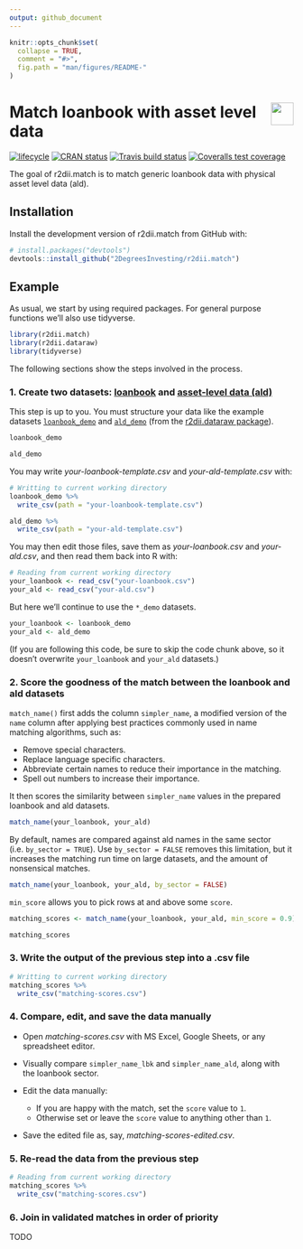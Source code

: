```yaml
---
output: github_document 
---
```

<!-- README.md is generated from README.Rmd. Please edit that file -->

```r
knitr::opts_chunk$set(
  collapse = TRUE,
  comment = "#>",
  fig.path = "man/figures/README-"
)
```

# <img src="https://i.imgur.com/3jITMq8.png" align="right" height=40 /> Match loanbook with asset level data

<!-- badges: start -->
[![lifecycle](https://img.shields.io/badge/lifecycle-experimental-orange.svg)](https://www.tidyverse.org/lifecycle/#experimental)
[![CRAN status](https://www.r-pkg.org/badges/version/r2dii.match)](https://CRAN.R-project.org/package=r2dii.match)
[![Travis build status](https://travis-ci.org/2DegreesInvesting/r2dii.match.svg?branch=master)](https://travis-ci.org/2DegreesInvesting/r2dii.match)
[![Coveralls test coverage](https://coveralls.io/repos/github/2DegreesInvesting/r2dii.match/badge.svg)](https://coveralls.io/r/2DegreesInvesting/r2dii.match?branch=master)
<!-- badges: end -->

The goal of r2dii.match is to match generic loanbook data with physical asset level data (ald).

## Installation

Install the development version of r2dii.match from GitHub with:

```r
# install.packages("devtools")
devtools::install_github("2DegreesInvesting/r2dii.match")
```

## Example

As usual, we start by using required packages. For general purpose functions we'll also use tidyverse.

```r
library(r2dii.match)
library(r2dii.dataraw)
library(tidyverse)
```

The following sections show the steps involved in the process.

### 1. Create two datasets: [loanbook](https://2degreesinvesting.github.io/r2dii.dataraw/reference/loanbook_description.html) and [asset-level data (ald)](https://2degreesinvesting.github.io/r2dii.dataraw/reference/ald_description.html)

This step is up to you. You must structure your data like the example datasets [`loanbook_demo`](https://2degreesinvesting.github.io/r2dii.dataraw/reference/loanbook_demo.html) and [`ald_demo`](https://2degreesinvesting.github.io/r2dii.dataraw/reference/ald_demo.html) (from the [r2dii.dataraw package](https://2degreesinvesting.github.io/r2dii.dataraw)).

```r
loanbook_demo

ald_demo
```

You may write _your-loanbook-template.csv_ and _your-ald-template.csv_ with:

```r
# Writting to current working directory 
loanbook_demo %>% 
  write_csv(path = "your-loanbook-template.csv")

ald_demo %>% 
  write_csv(path = "your-ald-template.csv")
```

You may then edit those files, save them as _your-loanbook.csv_ and _your-ald.csv_, and then read them back into R with:

```r
# Reading from current working directory 
your_loanbook <- read_csv("your-loanbook.csv")
your_ald <- read_csv("your-ald.csv")
```

But here we'll continue to use the `*_demo` datasets.

```r
your_loanbook <- loanbook_demo
your_ald <- ald_demo
```

(If you are following this code, be sure to skip the code chunk above, so it doesn't overwrite `your_loanbook` and `your_ald` datasets.)

### 2. Score the goodness of the match between the loanbook and ald datasets

`match_name()` first adds the column `simpler_name`, a modified version of the `name` column after applying best practices commonly used in name matching algorithms, such as:

* Remove special characters.
* Replace language specific characters.
* Abbreviate certain names to reduce their importance in the matching.
* Spell out numbers to increase their importance.

It then scores the similarity between `simpler_name` values in the prepared loanbook and ald datasets. 

```r
match_name(your_loanbook, your_ald)
```

By default, names are compared against ald names in the same sector (i.e. `by_sector = TRUE`). Use `by_sector = FALSE` removes this limitation, but it increases the matching run time on large datasets, and the amount of nonsensical matches. 

```r
match_name(your_loanbook, your_ald, by_sector = FALSE)
```

`min_score` allows you to pick rows at and above some `score`.

```r
matching_scores <- match_name(your_loanbook, your_ald, min_score = 0.9)

matching_scores
```

### 3. Write the output of the previous step into a .csv file

```r
# Writting to current working directory 
matching_scores %>%
  write_csv("matching-scores.csv")
```

### 4. Compare, edit, and save the data manually

* Open _matching-scores.csv_ with MS Excel, Google Sheets, or any spreadsheet editor.

* Visually compare `simpler_name_lbk` and `simpler_name_ald`, along with the loanbook sector.

* Edit the data manually:
    * If you are happy with the match, set the `score` value to `1`.
    * Otherwise set or leave the `score` value to anything other than `1`.

* Save the edited file as, say, _matching-scores-edited.csv_.

### 5. Re-read the data from the previous step

```r
# Reading from current working directory 
matching_scores %>%
  write_csv("matching-scores.csv")
```

### 6. Join in validated matches in order of priority

TODO


